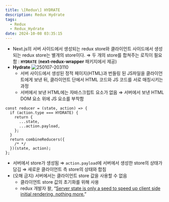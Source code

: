 ```yaml
---
title: \[Redux\] HYDRATE
description: Redux Hydrate
tags:
  - Redux
  - Redux_Hydrate
date: 2024-10-08 03:35:15
---
```


- Next.js의 서버 사이드에서 생성되는 redux store와 클라이언트 사이드에서 생성되는 redux store는 별개의 store이다.
  ⇒ 두 개의 store를 합쳐주는 로직이 필요함 : **`HYDRATE`** (**next-redux-wrapper** 패키지에서 제공)
- **Hydrate**
  ![250107-203110](/mdx/redux-hydrate/250107-203110.png)
  - 서버 사이드에서 생성된 정적 페이지(HTML)과 번들링 된 JS파일을 클라이언트에게 보낸 뒤, 클라이언트 단에서 HTML 코드와 JS 코드를 서로 매칭시키는 과정
  - 서버에서 보낸 HTML에는 자바스크립트 요소가 없음
    ⇒ 서버에서 보낸 HTML DOM 요소 위에 JS 요소를 부착함

```tsx
const reducer = (state, action) => {
  if (action.type === HYDRATE) {
    return {
      ...state,
      ...action.payload,
    };
  }
  return combineReducers({
    /* */
  })(state, action);
};
```

- 서버에서 store가 생성됨 ⇒ `action.payload`에 서버에서 생성한 store의 상태가 담김 ⇒ 새로운 클라이언트 측 store의 상태와 합침
- (오해 금지) 서버에서는 클라이언트 store 값을 사용할 수 없음
  - 클라이언트 store 값의 초기화를 위해 사용
  - redux 개발자 왈, “[Server state is only a seed to speed up client side initial rendering, nothing more.](https://github.com/kirill-konshin/next-redux-wrapper/issues/432#issuecomment-962685072)”
